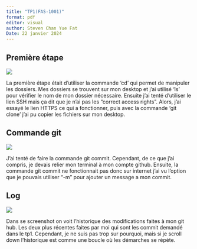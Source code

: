 ```yaml
---
title: "TP1(FAS-1001)"
format: pdf
editor: visual
author: Steven Chan Yue Fat
Date: 22 janvier 2024
---
```


## Première étape

![](images/Screen%20Shot%202024-01-16%20at%206.09.49%20PM.png)

La première étape était d'utiliser la commande 'cd' qui permet de manipuler les dossiers. Mes dossiers se trouvent sur mon desktop et j'ai utilisé 'ls' pour vérifier le nom de mon dossier nécessaire. Ensuite j'ai tenté d'utiliser le lien SSH mais ça dit que je n'ai pas les "correct access rights". Alors, j'ai essayé le lien HTTPS ce qui a fonctionner, puis avec la commande 'git clone' j'ai pu copier les fichiers sur mon desktop.

## Commande git

![](images/Screen%20Shot%202024-01-20%20at%205.57.34%20PM.png)

J'ai tenté de faire la commande git commit. Cependant, de ce que j'ai compris, je devais relier mon terminal à mon compte github. Ensuite, la commande git commit ne fonctionnait pas donc sur internet j'ai vu l'option que je pouvais utiliser "-m" pour ajouter un message a mon commit.

## Log

![](images/Screen%20Shot%202024-01-22%20at%202.52.22%20PM.png)

Dans se screenshot on voit l'historique des modifications faites à mon git hub. Les deux plus récentes faites par moi qui sont les commit demandé dans le tp1. Cependant, je ne suis pas trop sur pourquoi, mais si je scroll down l'historique est comme une boucle où les démarches se répète.
